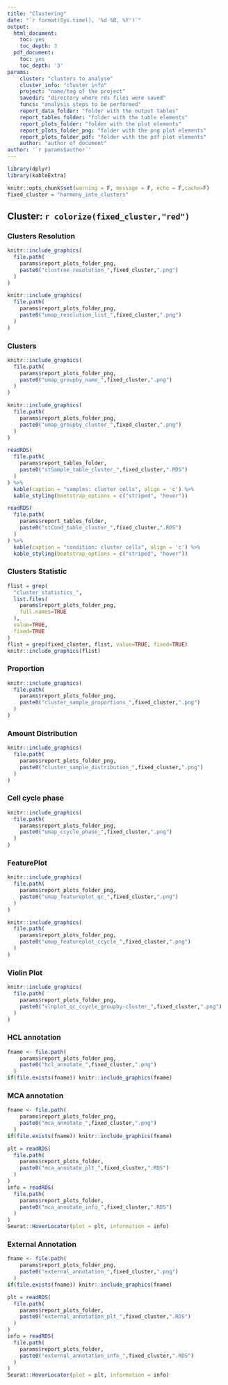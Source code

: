 ```yaml
---
title: "Clustering"
date: "`r format(Sys.time(), '%d %B, %Y')`"
output:
  html_document:
    toc: yes
    toc_depth: 3
  pdf_document:
    toc: yes
    toc_depth: '3'
params:
    cluster: "clusters to analyse"
    cluster_info: "cluster info"
    project: "name/tag of the project"
    savedir: "directory where rds files were saved"
    funcs: "analysis steps to be performed"
    report_data_folder: "folder with the output tables"
    report_tables_folder: "folder with the table elements"
    report_plots_folder: "folder with the plot elements"
    report_plots_folder_png: "folder with the png plot elements"
    report_plots_folder_pdf: "folder with the pdf plot elements"
    author: "author of document"
author: '`r params$author`'
---
```


```r
library(dplyr)
library(kableExtra)
```


```r
knitr::opts_chunk$set(warning = F, message = F, echo = F,cache=F)
fixed_cluster = "harmony_inte_clusters"
```
## Cluster: `r colorize(fixed_cluster,"red")`

### Clusters Resolution
```r
knitr::include_graphics(
  file.path(
    params$report_plots_folder_png,
    paste0("clustree_resolution_",fixed_cluster,".png")
  )
)
```
```r
knitr::include_graphics(
  file.path(
    params$report_plots_folder_png,
    paste0("umap_resolution_list_",fixed_cluster,".png")
  )
)
```


### Clusters
```r
knitr::include_graphics(
  file.path(
    params$report_plots_folder_png,
    paste0("umap_groupby_name_",fixed_cluster,".png")
  )
)
```
```r
knitr::include_graphics(
  file.path(
    params$report_plots_folder_png,
    paste0("umap_groupby_cluster_",fixed_cluster,".png")
  )
)
```
```r
readRDS(
  file.path(
    params$report_tables_folder,
    paste0("stSample_table_cluster_",fixed_cluster,".RDS")
  )
) %>%
  kable(caption = "samples: cluster cells", align = 'c') %>%
  kable_styling(bootstrap_options = c("striped", "hover"))

readRDS(
  file.path(
    params$report_tables_folder,
    paste0("stCond_table_cluster_",fixed_cluster,".RDS")
  )
) %>%
  kable(caption = "condition: cluster cells", align = 'c') %>%
  kable_styling(bootstrap_options = c("striped", "hover"))
```

### Clusters Statistic
```r
flist = grep(
  "cluster_statistics_",
  list.files(
    params$report_plots_folder_png,
    full.names=TRUE
  ),
  value=TRUE,
  fixed=TRUE
)
flist = grep(fixed_cluster, flist, value=TRUE, fixed=TRUE)
knitr::include_graphics(flist)
```

### Proportion
```r
knitr::include_graphics(
  file.path(
    params$report_plots_folder_png,
    paste0("cluster_sample_proportions_",fixed_cluster,".png")
  )
)
```

### Amount Distribution
```r
knitr::include_graphics(
  file.path(
    params$report_plots_folder_png,
    paste0("cluster_sample_distribution_",fixed_cluster,".png")
  )
)
```

### Cell cycle phase
```r
knitr::include_graphics(
  file.path(
    params$report_plots_folder_png,
    paste0("umap_ccycle_phase_",fixed_cluster,".png")
  )
)
```

### FeaturePlot
```r
knitr::include_graphics(
  file.path(
    params$report_plots_folder_png,
    paste0("umap_featureplot_qc_",fixed_cluster,".png")
  )
)
```
```r
knitr::include_graphics(
  file.path(
    params$report_plots_folder_png,
    paste0("umap_featureplot_ccycle_",fixed_cluster,".png")
  )
)
```

### Violin Plot
```r
knitr::include_graphics(
  file.path(
    params$report_plots_folder_png,
    paste0("vlnplot_qc_ccycle_groupby-cluster_",fixed_cluster,".png")
  )
)
```
### HCL annotation
```r
fname <- file.path(
    params$report_plots_folder_png,
    paste0("hcl_annotate_",fixed_cluster,".png")
  )
if(file.exists(fname)) knitr::include_graphics(fname)
```
### MCA annotation
```r
fname <- file.path(
    params$report_plots_folder_png,
    paste0("mca_annotate_",fixed_cluster,".png")
  )
if(file.exists(fname)) knitr::include_graphics(fname)
```
```r
plt = readRDS(
  file.path(
    params$report_plots_folder,
    paste0("mca_annotate_plt_",fixed_cluster,".RDS")
  )
)
info = readRDS(
  file.path(
    params$report_plots_folder,
    paste0("mca_annotate_info_",fixed_cluster,".RDS")
  )
)
Seurat::HoverLocator(plot = plt, information = info)
```

### External Annotation
```r
fname <- file.path(
    params$report_plots_folder_png,
    paste0("external_annotation_",fixed_cluster,".png")
  )
if(file.exists(fname)) knitr::include_graphics(fname)
```
```r
plt = readRDS(
  file.path(
    params$report_plots_folder,
    paste0("external_annotation_plt_",fixed_cluster,".RDS")
  )
)
info = readRDS(
  file.path(
    params$report_plots_folder,
    paste0("external_annotation_info_",fixed_cluster,".RDS")
  )
)
Seurat::HoverLocator(plot = plt, information = info)
```
